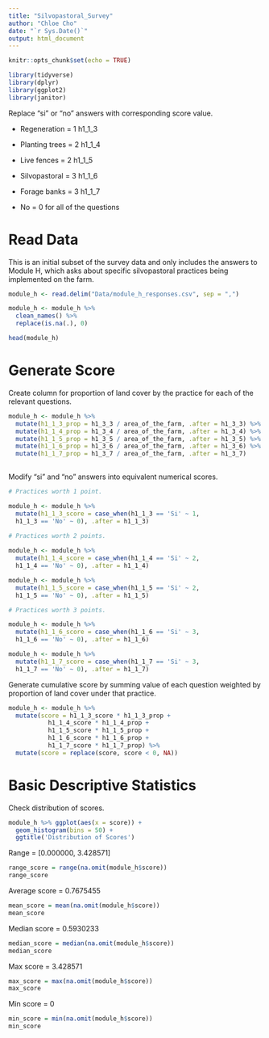 ```yaml
---
title: "Silvopastoral_Survey"
author: "Chloe Cho"
date: "`r Sys.Date()`"
output: html_document
---
```


```r
knitr::opts_chunk$set(echo = TRUE)

library(tidyverse)
library(dplyr)
library(ggplot2)
library(janitor)

```

Replace "si" or "no" answers with corresponding score value.

- Regeneration = 1 h1_1_3  
- Planting trees = 2 h1_1_4 
- Live fences = 2 h1_1_5
- Silvopastoral = 3 h1_1_6
- Forage banks = 3 h1_1_7

- No = 0 for all of the questions

# Read Data

This is an initial subset of the survey data and only includes the answers to Module H, which asks about specific silvopastoral practices being implemented on the farm. 

```r

module_h <- read.delim("Data/module_h_responses.csv", sep = ",")

module_h <- module_h %>% 
  clean_names() %>%
  replace(is.na(.), 0)

head(module_h)

```

# Generate Score

Create column for proportion of land cover by the practice for each of the relevant questions. 

```r

module_h <- module_h %>% 
  mutate(h1_1_3_prop = h1_3_3 / area_of_the_farm, .after = h1_3_3) %>% 
  mutate(h1_1_4_prop = h1_3_4 / area_of_the_farm, .after = h1_3_4) %>%
  mutate(h1_1_5_prop = h1_3_5 / area_of_the_farm, .after = h1_3_5) %>%
  mutate(h1_1_6_prop = h1_3_6 / area_of_the_farm, .after = h1_3_6) %>%
  mutate(h1_1_7_prop = h1_3_7 / area_of_the_farm, .after = h1_3_7)
  
```

Modify "si" and "no" answers into equivalent numerical scores. 

```r

# Practices worth 1 point. 

module_h <- module_h %>% 
  mutate(h1_1_3_score = case_when(h1_1_3 == 'Si' ~ 1,
  h1_1_3 == 'No' ~ 0), .after = h1_1_3)
  
# Practices worth 2 points. 

module_h <- module_h %>% 
  mutate(h1_1_4_score = case_when(h1_1_4 == 'Si' ~ 2,
  h1_1_4 == 'No' ~ 0), .after = h1_1_4)

module_h <- module_h %>% 
  mutate(h1_1_5_score = case_when(h1_1_5 == 'Si' ~ 2,
  h1_1_5 == 'No' ~ 0), .after = h1_1_5)

# Practices worth 3 points. 

module_h <- module_h %>% 
  mutate(h1_1_6_score = case_when(h1_1_6 == 'Si' ~ 3,
  h1_1_6 == 'No' ~ 0), .after = h1_1_6)

module_h <- module_h %>% 
  mutate(h1_1_7_score = case_when(h1_1_7 == 'Si' ~ 3,
  h1_1_7 == 'No' ~ 0), .after = h1_1_7)

```

Generate cumulative score by summing value of each question weighted by proportion of land cover under that practice. 

```r

module_h <- module_h %>% 
  mutate(score = h1_1_3_score * h1_1_3_prop +
           h1_1_4_score * h1_1_4_prop +
           h1_1_5_score * h1_1_5_prop +
           h1_1_6_score * h1_1_6_prop +
           h1_1_7_score * h1_1_7_prop) %>%
  mutate(score = replace(score, score < 0, NA))

```

# Basic Descriptive Statistics

Check distribution of scores. 

```r

module_h %>% ggplot(aes(x = score)) +
  geom_histogram(bins = 50) + 
  ggtitle('Distribution of Scores')

```

Range = [0.000000, 3.428571]

```r

range_score = range(na.omit(module_h$score))
range_score

```

Average score = 0.7675455

```r

mean_score = mean(na.omit(module_h$score))
mean_score

```

Median score = 0.5930233

```r

median_score = median(na.omit(module_h$score))
median_score

```

Max score = 3.428571

```r

max_score = max(na.omit(module_h$score))
max_score

```

Min score = 0

```r

min_score = min(na.omit(module_h$score))
min_score

```




